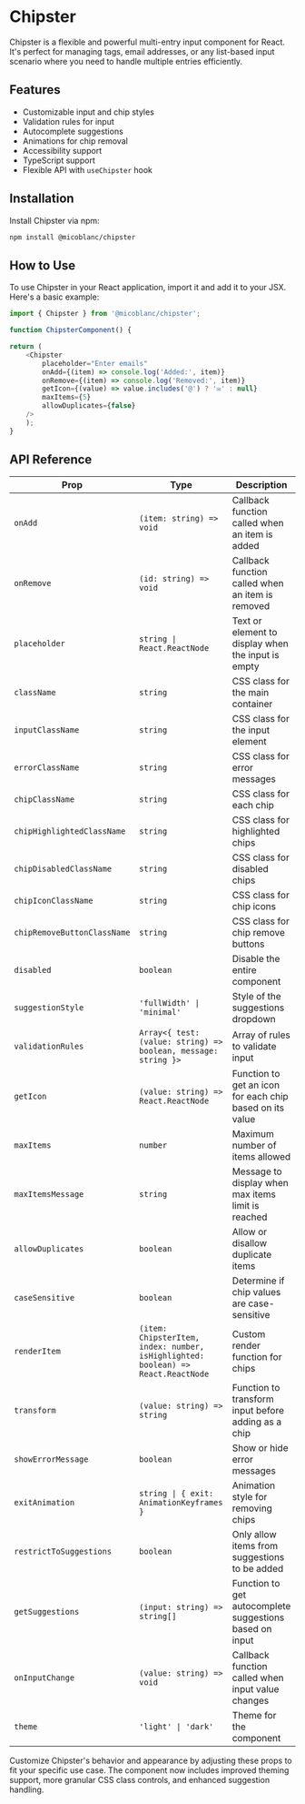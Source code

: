 
# Chipster

Chipster is a flexible and powerful multi-entry input component for React. It's perfect for managing tags, email addresses, or any list-based input scenario where you need to handle multiple entries efficiently.

<ChipsterExample />

## Features

- Customizable input and chip styles
- Validation rules for input
- Autocomplete suggestions
- Animations for chip removal
- Accessibility support
- TypeScript support
- Flexible API with `useChipster` hook

## Installation

Install Chipster via npm:

```bash filename="Install library" {3} copy
npm install @micoblanc/chipster
```
## How to Use

To use Chipster in your React application, import it and add it to your JSX. Here's a basic example:
```js filename="Chipster.jsx" {3} copy
import { Chipster } from '@micoblanc/chipster';

function ChipsterComponent() {

return (
    <Chipster
        placeholder="Enter emails"
        onAdd={(item) => console.log('Added:', item)}
        onRemove={(item) => console.log('Removed:', item)}
        getIcon={(value) => value.includes('@') ? '✉️' : null}
        maxItems={5}
        allowDuplicates={false}
    />
    );
}
```

## API Reference

| Prop | Type | Description |
| ---- | ---- | ----------- |
| `onAdd` | `(item: string) => void` | Callback function called when an item is added |
| `onRemove` | `(id: string) => void` | Callback function called when an item is removed |
| `placeholder` | `string \| React.ReactNode` | Text or element to display when the input is empty |
| `className` | `string` | CSS class for the main container |
| `inputClassName` | `string` | CSS class for the input element |
| `errorClassName` | `string` | CSS class for error messages |
| `chipClassName` | `string` | CSS class for each chip |
| `chipHighlightedClassName` | `string` | CSS class for highlighted chips |
| `chipDisabledClassName` | `string` | CSS class for disabled chips |
| `chipIconClassName` | `string` | CSS class for chip icons |
| `chipRemoveButtonClassName` | `string` | CSS class for chip remove buttons |
| `disabled` | `boolean` | Disable the entire component |
| `suggestionStyle` | `'fullWidth' \| 'minimal'` | Style of the suggestions dropdown |
| `validationRules` | `Array<{ test: (value: string) => boolean, message: string }>` | Array of rules to validate input |
| `getIcon` | `(value: string) => React.ReactNode` | Function to get an icon for each chip based on its value |
| `maxItems` | `number` | Maximum number of items allowed |
| `maxItemsMessage` | `string` | Message to display when max items limit is reached |
| `allowDuplicates` | `boolean` | Allow or disallow duplicate items |
| `caseSensitive` | `boolean` | Determine if chip values are case-sensitive |
| `renderItem` | `(item: ChipsterItem, index: number, isHighlighted: boolean) => React.ReactNode` | Custom render function for chips |
| `transform` | `(value: string) => string` | Function to transform input before adding as a chip |
| `showErrorMessage` | `boolean` | Show or hide error messages |
| `exitAnimation` | `string \| { exit: AnimationKeyframes }` | Animation style for removing chips |
| `restrictToSuggestions` | `boolean` | Only allow items from suggestions to be added |
| `getSuggestions` | `(input: string) => string[]` | Function to get autocomplete suggestions based on input |
| `onInputChange` | `(value: string) => void` | Callback function called when input value changes |
| `theme` | `'light' \| 'dark'` | Theme for the component |

Customize Chipster's behavior and appearance by adjusting these props to fit your specific use case. The component now includes improved theming support, more granular CSS class controls, and enhanced suggestion handling.